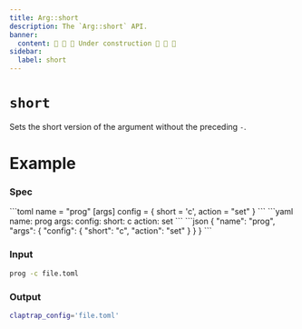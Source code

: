 ```yaml
---
title: Arg::short
description: The `Arg::short` API.
banner:
  content: 🚧 🚧 🚧 Under construction 🚧 🚧 🚧
sidebar:
  label: short
---
```



# `short` <LinkButton href="https://docs.rs/clap/latest/clap/struct.Arg.html#method.short" icon="open-book" variant="minimal"></LinkButton>

<Badge text="since 0.1.0" size="small" />

Sets the short version of the argument without the preceding `-`.

# Example

### Spec

<Tabs syncKey="format">
  <TabItem label="TOML">
```toml
name = "prog"
[args]
config = { short = 'c', action = "set" }
```
  </TabItem>
  <TabItem label="YAML">
```yaml
name: prog
args:
  config:
    short: c
    action: set
```
  </TabItem>
  <TabItem label="JSON">
```json
{
  "name": "prog",
  "args": {
    "config": {
      "short": "c",
      "action": "set"
    }
  }
}
```
  </TabItem>
</Tabs>

### Input

```bash
prog -c file.toml
```

### Output

```bash
claptrap_config='file.toml'
```

